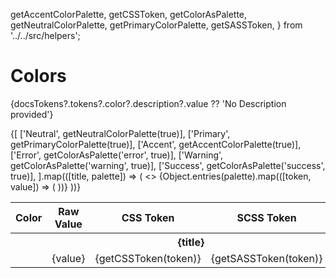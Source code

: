 
  getAccentColorPalette,
  getCSSToken,
  getColorAsPalette,
  getNeutralColorPalette,
  getPrimaryColorPalette,
  getSASSToken,
} from '../../src/helpers';

<Meta title="Tokens/Colors" />

# Colors

<p>{docsTokens?.tokens?.color?.description?.value ?? 'No Description provided'}</p>

<table>
  <thead>
    <tr>
      <th>Color</th>
      <th>Raw Value</th>
      <th>CSS Token</th>
      <th>SCSS Token</th>
      <th>JS Token</th>
    </tr>
  </thead>
  <tbody>
    {[
      ['Neutral', getNeutralColorPalette(true)],
      ['Primary', getPrimaryColorPalette(true)],
      ['Accent', getAccentColorPalette(true)],
      ['Error', getColorAsPalette('error', true)],
      ['Warning', getColorAsPalette('warning', true)],
      ['Success', getColorAsPalette('success', true)],
    ].map(([title, palette]) => (
      <>
        <tr key={title}>
          <th colSpan="5">{title}</th>
        </tr>
        {Object.entries(palette).map(([token, value]) => (
          <tr>
            <td>
              <div className="color-swatch" style={{ backgroundColor: value }} />
            </td>
            <td>
              <CopyRawHexValue value={getCSSToken(token)}>{value}</CopyRawHexValue>
            </td>
            <td>
              <CopyToClipBoard value={getCSSToken(token)}>
                {getCSSToken(token)}
              </CopyToClipBoard>
            </td>
            <td>
              <CopyToClipBoard value={getSASSToken(token)}>
                {getSASSToken(token)}
              </CopyToClipBoard>
            </td>
            <td>
              <CopyToClipBoard value={token}>
                {token}
              </CopyToClipBoard>
            </td>
          </tr>
        ))}
      </>
    ))}
  </tbody>
</table>

<style>
{`
  .color-swatch {
    align-items: center;
    border-radius: 2px;
    box-shadow: 0 0 3px rgba(0, 0, 0, .2);
    display: flex;
    height: 40px;
    justify-content: center;
    width: 40px;
  }

  .copy-to-clipboard {
    text-align: center;
    width: 20px;
  }
`}
</style>
